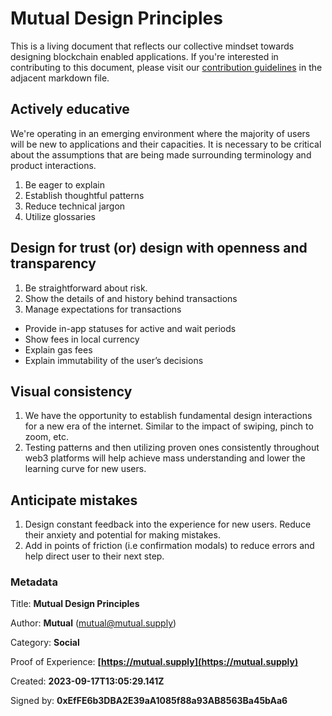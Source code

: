 # Mutual Design Principles

This is a living document that reflects our collective mindset towards designing blockchain enabled applications. If you're interested in contributing to this document, please visit our [contribution guidelines](./CONTRIBUTING.md) in the adjacent markdown file.

## Actively educative

We're operating in an emerging environment where the majority of users will be new to applications and their capacities. It is necessary to be critical about the assumptions that are being made surrounding terminology and product interactions.

1. Be eager to explain
2. Establish thoughtful patterns
3. Reduce technical jargon
4. Utilize glossaries

## Design for trust (or) design with openness and transparency

1. Be straightforward about risk.
2. Show the details of and history behind transactions
3. Manage expectations for transactions

- Provide in-app statuses for active and wait periods
- Show fees in local currency
- Explain gas fees
- Explain immutability of the user’s decisions

## Visual consistency

1. We have the opportunity to establish fundamental design interactions for a new era of the internet. Similar to the impact of swiping, pinch to zoom, etc.
2. Testing patterns and then utilizing proven ones consistently throughout web3 platforms will help achieve mass understanding and lower the learning curve for new users.

## Anticipate mistakes

1. Design constant feedback into the experience for new users. Reduce their anxiety and potential for making mistakes.
2. Add in points of friction (i.e confirmation modals) to reduce errors and help direct user to their next step.


### Metadata

Title: **Mutual Design Principles**

Author: **Mutual** (mutual@mutual.supply)

Category: **Social**

Proof of Experience: **[https://mutual.supply](https://mutual.supply)**

Created: **2023-09-17T13:05:29.141Z**

Signed by: **0xEfFE6b3DBA2E39aA1085f88a93AB8563Ba45bAa6**

